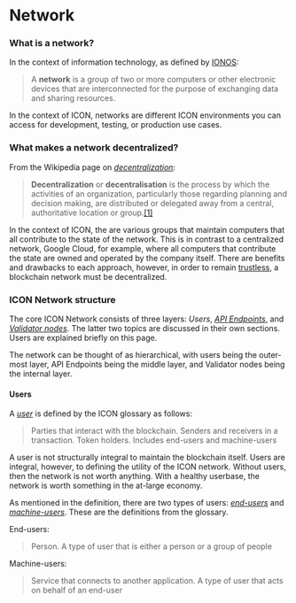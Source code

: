 # Network

### What is a network?

In the context of information technology, as defined by [IONOS](https://www.ionos.com/digitalguide/server/know-how/what-is-a-network/):

> A **network** is a group of two or more computers or other electronic devices that are interconnected for the purpose of exchanging data and sharing resources.

In the context of ICON, networks are different ICON environments you can access for development, testing, or production use cases.

### What makes a network decentralized?

From the Wikipedia page on [_decentralization_](https://en.wikipedia.org/wiki/Decentralization):

> **Decentralization** or **decentralisation** is the process by which the activities of an organization, particularly those regarding planning and decision making, are distributed or delegated away from a central, authoritative location or group.[\[1\]](https://en.wikipedia.org/wiki/Decentralization#cite\_note-1)

In the context of ICON, the are various groups that maintain computers that all contribute to the state of the network. This is in contrast to a centralized network, Google Cloud, for example, where all computers that contribute the state are owned and operated by the company itself. There are benefits and drawbacks to each approach, however, in order to remain [trustless](https://coinmarketcap.com/alexandria/glossary/trustless), a blockchain network must be decentralized.

### ICON Network structure

The core ICON Network consists of three layers: _Users_, [_API Endpoints_](/concepts/network/api-endpoints), and [_Validator nodes_](/concepts/network/validator-nodes). The latter two topics are discussed in their own sections. Users are explained briefly on this page.

The network can be thought of as hierarchical, with users being the outer-most layer, API Endpoints being the middle layer, and Validator nodes being the internal layer.

#### Users

A [_user_](https://icon.community/glossary/user/) is defined by the ICON glossary as follows:

> Parties that interact with the blockchain. Senders and receivers in a transaction. Token holders. Includes end-users and machine-users

A user is not structurally integral to maintain the blockchain itself. Users are integral, however, to defining the utility of the ICON network. Without users, then the network is not worth anything. With a healthy userbase, the network is worth something in the at-large economy.

As mentioned in the definition, there are two types of users: [_end-users_](https://icon.community/glossary/end-user/) and [_machine-users_](https://icon.community/glossary/machine-user/). These are the definitions from the glossary.

End-users:

> Person. A type of user that is either a person or a group of people

Machine-users:

> Service that connects to another application. A type of user that acts on behalf of an end-user
